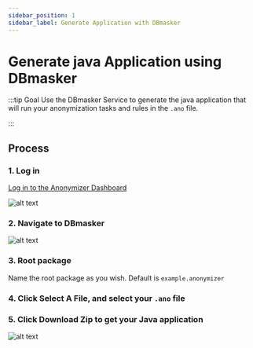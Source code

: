 ```yaml
---
sidebar_position: 1
sidebar_label: Generate Application with DBmasker
---
```



# Generate java Application using DBmasker

:::tip Goal
Use the DBmasker Service to generate the java application that will run your anonymization tasks and rules in the `.ano` file.

:::

## Process

### 1. Log in

[Log in to the Anonymizer Dashboard](https://anonymizer.esito.no/auth/dashboard/home)

![alt text](/img/docs/ano-dashboard-wo-dberase.png 'Anonymizer Dashboard')

### 2. Navigate to DBmasker

![alt text](/img/docs/dbmasker-dashboard.png 'Anonymizer Dashboard')

### 3. Root package

Name the root package as you wish. Default is `example.anonymizer`

### 4. Click **Select A File**, and select your `.ano` file

### 5. Click **Download Zip** to get your Java application

![alt text](/img/docs/dbmasker-generated-java.png 'Anonymizer Dashboard')
